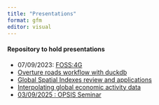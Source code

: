 ```yaml
---
title: "Presentations"
format: gfm
editor: visual
---
```


<!-- if problems adding new pres from other repos, check: https://confluence.atlassian.com/bbkb/fix-error-fatal-no-url-found-for-submodule-path-in-gitmodules-1188400518.html -->

#### Repository to hold presentations

-   07/09/2023: [FOSS:4G](https://ischlo.github.io/presentations/foss_pres){target="_blank"}
-   [Overture roads workflow with duckdb](https://ischlo.github.io/presentations/overture_roads){target="_blank"}
-   [Global Spatial Indexes review and applications](https://ischlo.github.io/presentations/global_indexes){target="_blank"}
-   [Interpolating global economic activity data](https://ischlo.github.io/presentations/down_scaling){target="_blank"}
-   [03/09/2025 : OPSIS Seminar](https://ischlo.github.io/presentations/seminar)